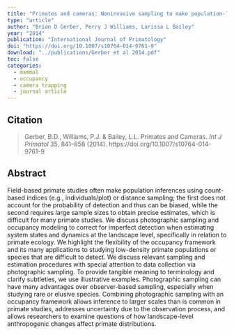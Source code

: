 ```yaml
---
title: "Primates and cameras: Noninvasive sampling to make population-level inferences while accounting for imperfect detection"
type: "article"
author: "Brian D Gerber, Perry J Williams, Larissa L Bailey"
year: "2014"
publication: "International Journal of Primatology"
doi: "https://doi.org/10.1007/s10764-014-9761-9"
download: "../publications/Gerber et al 2014.pdf"
toc: false
categories:
  - mammal
  - occupancy
  - camera trapping
  - journal article
---
```


## Citation 

> Gerber, B.D., Williams, P.J. & Bailey, L.L. Primates and Cameras. *Int J Primatol* 35, 841–858 (2014). https://doi.org/10.1007/s10764-014-9761-9

## Abstract

Field-based primate studies often make population inferences using count-based indices (e.g., individuals/plot) or distance sampling; the first does not account for the probability of detection and thus can be biased, while the second requires large sample sizes to obtain precise estimates, which is difficult for many primate studies. We discuss photographic sampling and occupancy modeling to correct for imperfect detection when estimating system states and dynamics at the landscape level, specifically in relation to primate ecology. We highlight the flexibility of the occupancy framework and its many applications to studying low-density primate populations or species that are difficult to detect. We discuss relevant sampling and estimation procedures with special attention to data collection via photographic sampling. To provide tangible meaning to terminology and clarify subtleties, we use illustrative examples. Photographic sampling can have many advantages over observer-based sampling, especially when studying rare or elusive species. Combining photographic sampling with an occupancy framework allows inference to larger scales than is common in primate studies, addresses uncertainty due to the observation process, and allows researchers to examine questions of how landscape-level anthropogenic changes affect primate distributions.